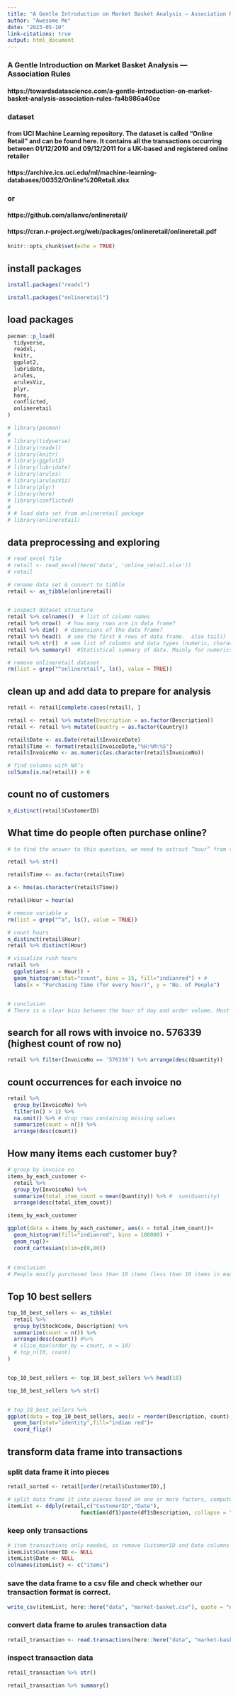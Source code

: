 ```yaml
---
title: "A Gentle Introduction on Market Basket Analysis — Association Rules"
author: "Awesome Me"
date: "2023-05-10"
link-citations: true
output: html_document
---
```


### A Gentle Introduction on Market Basket Analysis — Association Rules
#### https://towardsdatascience.com/a-gentle-introduction-on-market-basket-analysis-association-rules-fa4b986a40ce

### dataset 
#### from UCI Machine Learning repository. The dataset is called “Online Retail” and can be found here. It contains all the transactions occurring between 01/12/2010 and 09/12/2011 for a UK-based and registered online retailer

#### https://archive.ics.uci.edu/ml/machine-learning-databases/00352/Online%20Retail.xlsx

### or

#### https://github.com/allanvc/onlineretail/
#### https://cran.r-project.org/web/packages/onlineretail/onlineretail.pdf



```r
knitr::opts_chunk$set(echo = TRUE)
```

## install packages

```r
install.packages("readxl")

install.packages("onlineretail")

```


## load packages
```r
pacman::p_load(
  tidyverse,
  readxl,
  knitr,
  ggplot2,
  lubridate,
  arules,
  arulesViz,
  plyr,
  here,
  conflicted,
  onlineretail
)

```


```r
# library(pacman)
# 
# library(tidyverse)
# library(readxl)
# library(knitr)
# library(ggplot2)
# library(lubridate)
# library(arules)
# library(arulesViz)
# library(plyr)
# library(here)
# library(conflicted)
# 
# # load data set from onlineretail package
# library(onlineretail)


```

## data preprocessing and exploring

```r
# read excel file
# retail <- read_excel(here('data', 'online_retail.xlsx'))
# retail

# rename data set & convert to tibble
retail <- as_tibble(onlineretail)


# inspect dataset structure
retail %>% colnames()  # list of column names
retail %>% nrow()  # how many rows are in data frame?
retail %>% dim()  # dimensions of the data frame?
retail %>% head()  # see the first 6 rows of data frame.  also tail()
retail %>% str()  # see list of columns and data types (numeric, character, etc)
retail %>% summary()  #Statistical summary of data. Mainly for numerics

# remove onlineretail dataset 
rm(list = grep("^onlineretail", ls(), value = TRUE))

```

## clean up and add data to prepare for analysis

```r

retail <- retail[complete.cases(retail), ]

retail <- retail %>% mutate(Description = as.factor(Description))
retail <- retail %>% mutate(Country = as.factor(Country))

retail$Date <- as.Date(retail$InvoiceDate)
retail$Time <- format(retail$InvoiceDate,"%H:%M:%S")
retail$InvoiceNo <- as.numeric(as.character(retail$InvoiceNo))

# find columns with NA’s
colSums(is.na(retail)) > 0

```

## count no of customers

```r
n_distinct(retail$CustomerID)

```


## What time do people often purchase online?

```r
# to find the answer to this question, we need to extract “hour” from the time column.

retail %>% str()

retail$Time <- as.factor(retail$Time)

a <- hms(as.character(retail$Time))

retail$Hour = hour(a)

# remove variable a
rm(list = grep("^a", ls(), value = TRUE))

# count hours
n_distinct(retail$Hour)
retail %>% distinct(Hour)

# visualize rush hours
retail %>% 
  ggplot(aes( x = Hour)) + 
  geom_histogram(stat="count", bins = 15, fill="indianred") + #
  labs(x = "Purchasing Time (for every hour)", y = "No. of People")   


# conclusion 
# There is a clear bias between the hour of day and order volume. Most orders happened between 10:00–15:00
```

## search for all rows with invoice no. 576339 (highest count of row no)

```r

retail %>% filter(InvoiceNo == '576339') %>% arrange(desc(Quantity))

```


## count occurrences for each invoice no

```r

retail %>% 
  group_by(InvoiceNo) %>% 
  filter(n() > 1) %>% 
  na.omit() %>% # drop rows containing missing values
  summarize(count = n()) %>% 
  arrange(desc(count))

```


## How many items each customer buy?

```r
# group by invoice no
items_by_each_customer <- 
  retail %>% 
  group_by(InvoiceNo) %>% 
  summarize(total_item_count = mean(Quantity)) %>% #  sum(Quantity)
  arrange(desc(total_item_count))

items_by_each_customer

ggplot(data = items_by_each_customer, aes(x = total_item_count))+
  geom_histogram(fill="indianred", bins = 100000) + 
  geom_rug()+
  coord_cartesian(xlim=c(0,80))
  
  
# conclusion 
# People mostly purchased less than 10 items (less than 10 items in each invoice)
```

## Top 10 best sellers
```r

top_10_best_sellers <- as_tibble(
  retail %>% 
  group_by(StockCode, Description) %>% 
  summarize(count = n()) %>% 
  arrange(desc(count)) #%>% 
  # slice_max(order_by = count, n = 10)
  # top_n(10, count)
)


top_10_best_sellers <- top_10_best_sellers %>% head(10)

top_10_best_sellers %>% str()


# top_10_best_sellers %>%
ggplot(data = top_10_best_sellers, aes(x = reorder(Description, count), y = count))+
  geom_bar(stat="identity",fill="indian red")+
  coord_flip()

```

## transform data frame into transactions
### split data frame it into pieces
```r

retail_sorted <- retail[order(retail$CustomerID),]

# split data frame it into pieces based on one or more factors, computes on the pieces, and then returns the results as a data frame
itemList <- ddply(retail,c("CustomerID","Date"), 
                       function(df1)paste(df1$Description, collapse = ","))

```


### keep only transactions

```r

# item transactions only needed, so remove CustomerID and Date columns
itemList$CustomerID <- NULL
itemList$Date <- NULL
colnames(itemList) <- c("items")

```

### save the data frame to a csv file and check whether our transaction format is correct.

```r

write_csv(itemList, here::here("data", "market-basket.csv"), quote = "none")

```

### convert data frame to arules transaction data
```r
retail_transaction <- read.transactions(here::here("data", "market-basket.csv"), format = 'basket', sep = ',')

```

### inspect transaction data
```r

retail_transaction %>% str()

retail_transaction %>% summary()

```





